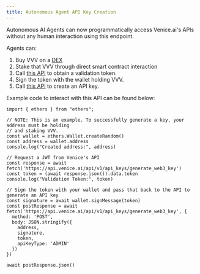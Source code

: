 ```yaml
---
title: Autonomous Agent API Key Creation
---
```

Autonomous AI Agents can now programmatically access Venice.ai's APIs without any human interaction using this endpoint.

Agents can:
1. Buy VVV on a [DEX](https://aerodrome.finance/swap?from=eth&to=0xacfE6019Ed1A7Dc6f7B508C02d1b04ec88cC21bf)
2. Stake that VVV through direct smart contract interaction
3. Call [this API](/api-reference/endpoint/api_keys/generate_web3_key/get) to obtain a validation token.
4. Sign the token with the wallet holding VVV.
5. Call [this API](/api-reference/endpoint/api_keys/generate_web3_key/post) to create an API key.

Example code to interact with this API can be found below:

```
import { ethers } from "ethers";

// NOTE: This is an example. To successfully generate a key, your address must be holding
// and staking VVV.
const wallet = ethers.Wallet.createRandom()
const address = wallet.address
console.log("Created address:", address)

// Request a JWT from Venice's API
const response = await fetch('https://api.venice.ai/api/v1/api_keys/generate_web3_key')
const token = (await response.json()).data.token
console.log("Validation Token:", token)

// Sign the token with your wallet and pass that back to the API to generate an API key
const signature = await wallet.signMessage(token)
const postResponse = await fetch('https://api.venice.ai/api/v1/api_keys/generate_web3_key', {
  method: 'POST',
  body: JSON.stringify({
    address,
    signature,
    token,
    apiKeyType: 'ADMIN'
  })
})

await postResponse.json()
```


